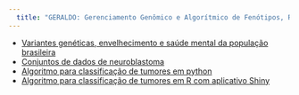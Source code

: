 ```yaml
---
  title: "GERALDO: Gerenciamento Genômico e Algorítmico de Fenótipos, Riscos, Diagnósticos e Prognósticos em Dados de Doenças em Brasileiros"
---
```


* [Variantes genéticas, envelhecimento e saúde mental da população brasileira](https://paei.netlify.app/07-Phylogenetic-Analyisis_mt_BR)
* [Conjuntos de dados de neuroblastoma](08-GSE62564.html)
* [Algoritmo para classificação de tumores em python](15-shiny-boxplot.html)
* [Algoritmo para classificação de tumores em R com aplicativo Shiny](16-shiny-tumor-classification.html)
